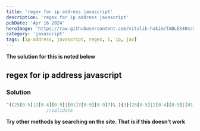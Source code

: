 ```yaml
---
title: 'regex for ip address javascript'
description: 'regex for ip address javascript'
pubDate: 'Apr 16 2024'
heroImage: 'https://raw.githubusercontent.com/vitalik-hakim/TABLES404/main/error_b/JavaScript.png'
category: 'javascript'
tags: [ip-address, javascript, regex, i, ip, jav]
---
```


**The solution for this is noted below**

## regex for ip address javascript

### Solution

```javascript
^((25[0-5]|2[0-4][0-9]|[01]?[0-9][0-9]?)\.){3}(25[0-5]|2[0-4][0-9]|[01]?[0-9][0-9]?)$
               //validate
```

**Try other methods by searching on the site. That is if this doesn't work**
